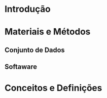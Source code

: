 

# Introdução



# Materiais e Métodos
## Conjunto de Dados
## Softaware


# Conceitos e Definições
